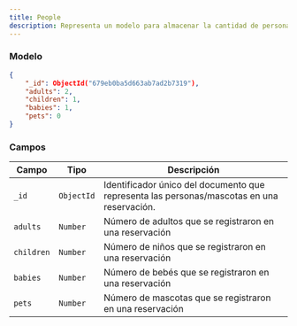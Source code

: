```yaml
---
title: People
description: Representa un modelo para almacenar la cantidad de personas/mascotas que reservan una propiedad.
---
```


### Modelo

```json
{
    "_id": ObjectId("679eb0ba5d663ab7ad2b7319"),
    "adults": 2,
    "children": 1,
    "babies": 1,
    "pets": 0
}
```

### Campos

| Campo       | Tipo         | Descripción                                                             |
|-------------|--------------|-------------------------------------------------------------------------|
| `_id`       | `ObjectId`   | Identificador único del documento que representa las personas/mascotas en una reservación. |
| `adults`    | `Number`     | Número de adultos que se registraron en una reservación                  |
| `children`  | `Number`     | Número de niños que se registraron en una reservación                    |
| `babies`    | `Number`     | Número de bebés que se registraron en una reservación                    |
| `pets`      | `Number`     | Número de mascotas que se registraron en una reservación                 |